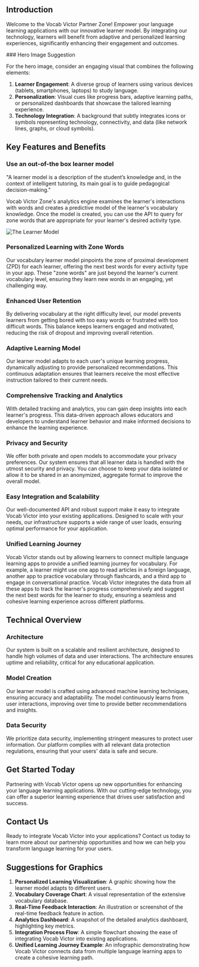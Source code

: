 ## Introduction

Welcome to the Vocab Victor Partner Zone! Empower your language learning applications with our innovative learner model. By integrating our technology, learners will benefit from adaptive and personalized learning experiences, significantly enhancing their engagement and outcomes.

<Note>
### Hero Image Suggestion

For the hero image, consider an engaging visual that combines the following elements:

1. **Learner Engagement**: A diverse group of learners using various devices (tablets, smartphones, laptops) to study language.
2. **Personalization**: Visual cues like progress bars, adaptive learning paths, or personalized dashboards that showcase the tailored learning experience.
3. **Technology Integration**: A background that subtly integrates icons or symbols representing technology, connectivity, and data (like network lines, graphs, or cloud symbols).
</Note>

## Key Features and Benefits

### Use an out-of-the box learner model

<Info>
<Tooltip tip = "Heift, T. (2008). Modeling variability in CALL. Computer Assisted Language Learning, 21(4), 305–321.">"A learner model is a description of the student’s knowledge and, in the context of intelligent tutoring, its main goal is to guide pedagogical decision-making."</Tooltip>
</Info>

Vocab Victor Zone's analytics engine examines the learner's interactions with words and creates a predictive model of the learner's vocabulary knowledge. Once the model is created, you can use the API to query for zone words that are appropriate for your learner's desired activity type.

![The Learner Model](../images/learner-model.jpg)

### Personalized Learning with Zone Words

Our vocabulary learner model pinpoints the zone of proximal development (ZPD) for each learner, offering the next best words for every activity type in your app. These "zone words" are just beyond the learner's current vocabulary level, ensuring they learn new words in an engaging, yet challenging way.

### Enhanced User Retention

By delivering vocabulary at the right difficulty level, our model prevents learners from getting bored with too easy words or frustrated with too difficult words. This balance keeps learners engaged and motivated, reducing the risk of dropout and improving overall retention.

### Adaptive Learning Model

Our learner model adapts to each user's unique learning progress, dynamically adjusting to provide personalized recommendations. This continuous adaptation ensures that learners receive the most effective instruction tailored to their current needs.

### Comprehensive Tracking and Analytics

With detailed tracking and analytics, you can gain deep insights into each learner's progress. This data-driven approach allows educators and developers to understand learner behavior and make informed decisions to enhance the learning experience.

### Privacy and Security

We offer both private and open models to accommodate your privacy preferences. Our system ensures that all learner data is handled with the utmost security and privacy. You can choose to keep your data isolated or allow it to be shared in an anonymized, aggregate format to improve the overall model.

### Easy Integration and Scalability

Our well-documented API and robust support make it easy to integrate Vocab Victor into your existing applications. Designed to scale with your needs, our infrastructure supports a wide range of user loads, ensuring optimal performance for your application.

### Unified Learning Journey

Vocab Victor stands out by allowing learners to connect multiple language learning apps to provide a unified learning journey for vocabulary. For example, a learner might use one app to read articles in a foreign language, another app to practice vocabulary through flashcards, and a third app to engage in conversational practice. Vocab Victor integrates the data from all these apps to track the learner's progress comprehensively and suggest the next best words for the learner to study, ensuring a seamless and cohesive learning experience across different platforms.

## Technical Overview

### Architecture

Our system is built on a scalable and resilient architecture, designed to handle high volumes of data and user interactions. The architecture ensures uptime and reliability, critical for any educational application.

### Model Creation

Our learner model is crafted using advanced machine learning techniques, ensuring accuracy and adaptability. The model continuously learns from user interactions, improving over time to provide better recommendations and insights.

### Data Security

We prioritize data security, implementing stringent measures to protect user information. Our platform complies with all relevant data protection regulations, ensuring that your users' data is safe and secure.

## Get Started Today

Partnering with Vocab Victor opens up new opportunities for enhancing your language learning applications. With our cutting-edge technology, you can offer a superior learning experience that drives user satisfaction and success.

## Contact Us

Ready to integrate Vocab Victor into your applications? Contact us today to learn more about our partnership opportunities and how we can help you transform language learning for your users.

## Suggestions for Graphics

1. **Personalized Learning Visualization**: A graphic showing how the learner model adapts to different users.
2. **Vocabulary Coverage Chart**: A visual representation of the extensive vocabulary database.
3. **Real-Time Feedback Interaction**: An illustration or screenshot of the real-time feedback feature in action.
4. **Analytics Dashboard**: A snapshot of the detailed analytics dashboard, highlighting key metrics.
5. **Integration Process Flow**: A simple flowchart showing the ease of integrating Vocab Victor into existing applications.
6. **Unified Learning Journey Example**: An infographic demonstrating how Vocab Victor connects data from multiple language learning apps to create a cohesive learning path.
